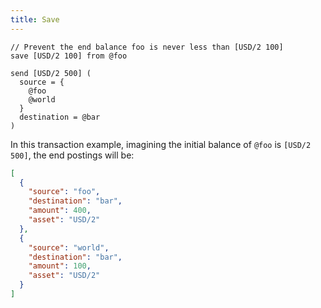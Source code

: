 ```yaml
---
title: Save
---
```


```numscript
// Prevent the end balance foo is never less than [USD/2 100]
save [USD/2 100] from @foo

send [USD/2 500] (
  source = {
    @foo
    @world
  }
  destination = @bar
)
```

In this transaction example, imagining the initial balance of `@foo` is `[USD/2 500]`, the end postings will be:

```json
[
  {
    "source": "foo",
    "destination": "bar",
    "amount": 400,
    "asset": "USD/2"
  },
  {
    "source": "world",
    "destination": "bar",
    "amount": 100,
    "asset": "USD/2"
  }
]
```